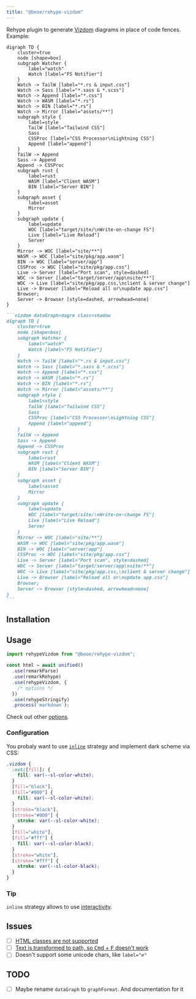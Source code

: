 ```yaml
---
title: "@beoe/rehype-vizdom"
---
```



Rehype plugin to generate [Vizdom](https://vizdom.dev/) diagrams in place of code fences. Example:

<Tabs>
  <TabItem label="Diagram">

```vizdom dataGraph=dagre class=shadow
digraph TD {
    cluster=true
    node [shape=box]
    subgraph Watcher {
        label="watch"
        Watch [label="FS Notifier"]
    }
    Watch -> TailW [label="*.rs & input.css"]
    Watch -> Sass [label="*.sass & *.scss"]
    Watch -> Append [label="*.css"]
    Watch -> WASM [label="*.rs"]
    Watch -> BIN [label="*.rs"]
    Watch -> Mirror [label="assets/**"]
    subgraph style {
        label=style
        TailW [label="Tailwind CSS"]
        Sass
        CSSProc [label="CSS Processor\nLightning CSS"]
        Append [label="append"]
    }
    TailW -> Append
    Sass -> Append
    Append -> CSSProc
    subgraph rust {
        label=rust
        WASM [label="Client WASM"]
        BIN [label="Server BIN"]
    }
    subgraph asset {
        label=asset
        Mirror
    }
    subgraph update {
        label=update
        WOC [label="target/site/\nWrite-on-change FS"]
        Live [label="Live Reload"]
        Server
    }
    Mirror -> WOC [label="site/**"]
    WASM -> WOC [label="site/pkg/app.wasm"]
    BIN -> WOC [label="server/app"]
    CSSProc -> WOC [label="site/pkg/app.css"]
    Live -> Server [label="Port scan", style=dashed]
    WOC -> Server [label="target/server/app\nsite/**"]
    WOC -> Live [label="site/pkg/app.css,\nclient & server change"]
    Live -> Browser [label="Reload all or\nupdate app.css"]
    Browser;
    Server -> Browser [style=dashed, arrowhead=none]
}
```

  </TabItem>
  <TabItem label="Markdown">

````md
```vizdom dataGraph=dagre class=shadow
digraph TD {
    cluster=true
    node [shape=box]
    subgraph Watcher {
        label="watch"
        Watch [label="FS Notifier"]
    }
    Watch -> TailW [label="*.rs & input.css"]
    Watch -> Sass [label="*.sass & *.scss"]
    Watch -> Append [label="*.css"]
    Watch -> WASM [label="*.rs"]
    Watch -> BIN [label="*.rs"]
    Watch -> Mirror [label="assets/**"]
    subgraph style {
        label=style
        TailW [label="Tailwind CSS"]
        Sass
        CSSProc [label="CSS Processor\nLightning CSS"]
        Append [label="append"]
    }
    TailW -> Append
    Sass -> Append
    Append -> CSSProc
    subgraph rust {
        label=rust
        WASM [label="Client WASM"]
        BIN [label="Server BIN"]
    }
    subgraph asset {
        label=asset
        Mirror
    }
    subgraph update {
        label=update
        WOC [label="target/site/\nWrite-on-change FS"]
        Live [label="Live Reload"]
        Server
    }
    Mirror -> WOC [label="site/**"]
    WASM -> WOC [label="site/pkg/app.wasm"]
    BIN -> WOC [label="server/app"]
    CSSProc -> WOC [label="site/pkg/app.css"]
    Live -> Server [label="Port scan", style=dashed]
    WOC -> Server [label="target/server/app\nsite/**"]
    WOC -> Live [label="site/pkg/app.css,\nclient & server change"]
    Live -> Browser [label="Reload all or\nupdate app.css"]
    Browser;
    Server -> Browser [style=dashed, arrowhead=none]
}
```
````

  </TabItem>
</Tabs>

## Installation

<PackageManagers pkg="@beoe/rehype-vizdom" />

## Usage

```js
import rehypeVizdom from "@beoe/rehype-vizdom";

const html = await unified()
  .use(remarkParse)
  .use(remarkRehype)
  .use(rehypeVizdom, {
    /* options */
  })
  .use(rehypeStringify)
  .process(`markdown`);
```

Check out other [options](/start-here/configuration/).

### Configuration

You probaly want to use [`inline`](/start-here/strategy/#inline) strategy and implement dark scheme via CSS:

```css
.vizdom {
  :not([fill]) {
    fill: var(--sl-color-white);
  }
  [fill="black"],
  [fill="#000"] {
    fill: var(--sl-color-white);
  }
  [stroke="black"],
  [stroke="#000"] {
    stroke: var(--sl-color-white);
  }
  [fill="white"],
  [fill="#fff"] {
    fill: var(--sl-color-black);
  }
  [stroke="white"],
  [stroke="#fff"] {
    stroke: var(--sl-color-black);
  }
}
```

### Tip

`inline` strategy allows to use [interactivity](/start-here/interactivity/).

## Issues

- [ ] [HTML classes are not supported](https://github.com/vizdom-dev/vizdom/issues/11)
- [ ] [Text is transformed to path, so <kbd>Cmd</kbd> + <kbd>F</kbd> doesn't work](https://github.com/vizdom-dev/vizdom/issues/12)
- [ ] Doesn't support some unicode chars, like `label="∅"`

## TODO

- [ ] Maybe rename `dataGraph` to `graphFormat`. And documentation for it